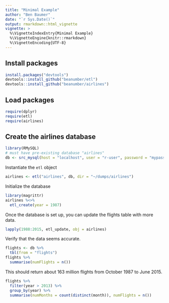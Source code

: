 ```yaml
---
title: "Minimal Example"
author: "Ben Baumer"
date: "`r Sys.Date()`"
output: rmarkdown::html_vignette
vignette: >
  %\VignetteIndexEntry{Minimal Example}
  %\VignetteEngine{knitr::rmarkdown}
  %\VignetteEncoding{UTF-8}
---
```


## Install packages

```r
install.packages("devtools")
devtools::install_github("beanumber/etl")
devtools::install_github("beanumber/airlines")
```

## Load packages

```r
require(dplyr)
require(etl)
require(airlines)
```

## Create the airlines database

```r
library(RMySQL)
# must have pre-existing database "airlines"
db <- src_mysql(host = "localhost", user = "r-user", password = "mypass", dbname = "airlines")
```

Instantiate the `etl` object

```r
airlines <- etl("airlines", db, dir = "~/dumps/airlines")
```

Initialize the database

```r
library(magrittr)
airlines %<>%
  etl_create(year = 1987)
```

Once the database is set up, you can update the flights table with more data.  

```r
lapply(1988:2015, etl_update, obj = airlines)
```

Verify that the data seems accurate.

```r
flights <- db %>%
  tbl(from = "flights")
flights %>%
  summarise(numFlights = n())
```

This should return about 163 million flights from October 1987 to June 2015. 

```r
flights %>%
  filter(year > 2013) %>%
  group_by(year) %>%
  summarise(numMonths = count(distinct(month)), numFlights = n())
```